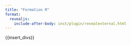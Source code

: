 ```yaml
---
title: "Formation R"
format: 
  revealjs:
    include-after-body: inst/plugin/revealexternal.html
---
```


{{insert_divs}}

